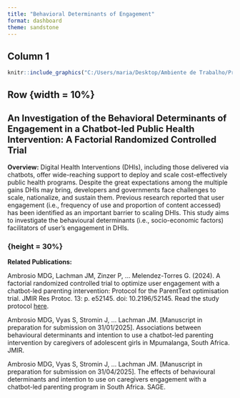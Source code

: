 ```yaml
---
title: "Behavioral Determinants of Engagement"
format: dashboard
theme: sandstone
---
```



## Column 1 {.sidebar}

```r

knitr::include_graphics("C:/Users/maria/Desktop/Ambiente de Trabalho/Programing/website/publichealth_dashboards/img/mobile.jpg")
```

## Row {width = 10%}


<h2 style="font-size: 20px;">**An Investigation of the Behavioral Determinants of Engagement in a Chatbot-led Public Health Intervention: A Factorial Randomized Controlled Trial**</h2>

**Overview:**
Digital Health Interventions (DHIs), including those delivered via chatbots, offer wide-reaching support to deploy and scale cost-effectively public health programs. Despite the great expectations among the multiple gains DHIs may bring, developers and governments face challenges to scale, nationalize, and sustain them. Previous research reported that user engagement (i.e., frequency of use and proportion of content accessed) has been identified as an important barrier to scaling DHIs. This study aims to investigate the behavioural determinants (i.e., socio-economic factors) facilitators of user's engagement in DHIs. 

### {height = 30%}

**Related Publications:**

Ambrosio MDG, Lachman JM, Zinzer P, … Melendez-Torres G. (2024). A factorial randomized controlled trial to optimize user engagement with a chatbot-led parenting intervention: Protocol for the ParentText optimisation trial. JMIR Res Protoc. 13: p. e52145. doi: 10.2196/52145. Read the study protocol <a href="https://pmc.ncbi.nlm.nih.gov/articles/PMC11102037/" target="_blank">here</a>.

Ambrosio MDG, Vyas S, Stromin J, … Lachman JM. [Manuscript in preparation for submission on 31/01/2025]. Associations between behavioural determinants and intention to use a chatbot-led parenting intervention by caregivers of adolescent girls in Mpumalanga, South Africa. JMIR. 

Ambrosio MDG, Vyas S, Stromin J, … Lachman JM. [Manuscript in preparation for submission on 31/04/2025]. The effects  of  behavioural determinants and intention to use  on caregivers engagement with a chatbot-led parenting program in South Africa. SAGE. 

